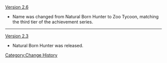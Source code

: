 [[Version 2.6]]
* Name was changed from Natural Born Hunter to Zoo Tycoon, matching the third tier of the achievement series.
----
[[Version 2.3]]
* Natural Born Hunter was released.
<noinclude>[[Category:Change History]]</noinclude>